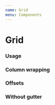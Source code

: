 ```yaml
---
name: Grid
menu: Components
---
```



# Grid

### Usage

<Playground>
  <LayoutProvider>
    <Box paddingVertical={16}>
      <Row>
        <Column medium={1}>
          <Box backgroundColor="#67c6bb" height={48} borderWidth={1} />
        </Column>
        <Column medium={1}>
          <Box backgroundColor="#67c6bb" height={48} borderWidth={1} />
        </Column>
        <Column medium={1}>
          <Box backgroundColor="#67c6bb" height={48} borderWidth={1} />
        </Column>
        <Column medium={1}>
          <Box backgroundColor="#67c6bb" height={48} borderWidth={1} />
        </Column>
        <Column medium={1}>
          <Box backgroundColor="#67c6bb" height={48} borderWidth={1} />
        </Column>
        <Column medium={1}>
          <Box backgroundColor="#67c6bb" height={48} borderWidth={1} />
        </Column>
        <Column medium={1}>
          <Box backgroundColor="#67c6bb" height={48} borderWidth={1} />
        </Column>
        <Column medium={1}>
          <Box backgroundColor="#67c6bb" height={48} borderWidth={1} />
        </Column>
        <Column medium={1}>
          <Box backgroundColor="#67c6bb" height={48} borderWidth={1} />
        </Column>
        <Column medium={1}>
          <Box backgroundColor="#67c6bb" height={48} borderWidth={1} />
        </Column>
        <Column medium={1}>
          <Box backgroundColor="#67c6bb" height={48} borderWidth={1} />
        </Column>
        <Column medium={1}>
          <Box backgroundColor="#67c6bb" height={48} borderWidth={1} />
        </Column>
      </Row>
    </Box>
    <Box paddingVertical={16}>
      <Row>
        <Column medium={8}>
          <Box backgroundColor="#67c6bb" height={48} borderWidth={1} />
        </Column>
        <Column medium={4}>
          <Box backgroundColor="#67c6bb" height={48} borderWidth={1} />
        </Column>
      </Row>
    </Box>
    <Box paddingVertical={16}>
      <Row>
        <Column medium={4}>
          <Box backgroundColor="#67c6bb" height={48} borderWidth={1} />
        </Column>
        <Column medium={4}>
          <Box backgroundColor="#67c6bb" height={48} borderWidth={1} />
        </Column>
        <Column medium={4}>
          <Box backgroundColor="#67c6bb" height={48} borderWidth={1} />
        </Column>
      </Row>
    </Box>
    <Box paddingVertical={16}>
      <Row>
        <Column medium={6}>
          <Box backgroundColor="#67c6bb" height={48} borderWidth={1} />
        </Column>
        <Column medium={6}>
          <Box backgroundColor="#67c6bb" height={48} borderWidth={1} />
        </Column>
      </Row>
    </Box>
  </LayoutProvider>
</Playground>

### Column wrapping

<Playground>
  <LayoutProvider>
    <Box paddingVertical={16}>
      <Row>
        <Column xsmall={9}>
          <Box backgroundColor="#67c6bb" height={48} borderWidth={1} />
        </Column>
        <Column xsmall={4}>
          <Box backgroundColor="#67c6bb" height={48} borderWidth={1} />
        </Column>
        <Column xsmall={6}>
          <Box backgroundColor="#67c6bb" height={48} borderWidth={1} />
        </Column>
      </Row>
    </Box>
  </LayoutProvider>
</Playground>

### Offsets

<Playground>
  <LayoutProvider>
    <Box paddingVertical={16}>
      <Row>
        <Column offsetXsmall={2} xsmall={6}>
          <Box backgroundColor="#67c6bb" height={48} borderWidth={1} />
        </Column>
      </Row>
      <Row>
        <Column offsetXsmall={4} xsmall={6}>
          <Box backgroundColor="#67c6bb" height={48} borderWidth={1} />
        </Column>
      </Row>
      <Row>
        <Column offsetXsmall={6} xsmall={6}>
          <Box backgroundColor="#67c6bb" height={48} borderWidth={1} />
        </Column>
      </Row>
    </Box>
  </LayoutProvider>
</Playground>

### Without gutter

<Playground>
  <LayoutProvider>
    <Box paddingVertical={16}>
      <Row>
        <Column xsmall={6} hasGutter={false}>
          <Box backgroundColor="#67c6bb" height={48} borderWidth={1} />
        </Column>
        <Column xsmall={6} hasGutter={false}>
          <Box backgroundColor="#67c6bb" height={48} borderWidth={1} />
        </Column>
      </Row>
    </Box>
  </LayoutProvider>
</Playground>
